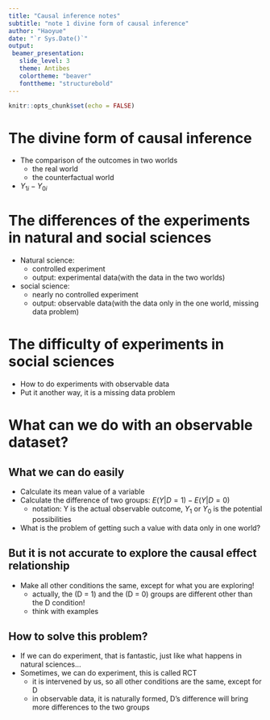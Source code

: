 ---
title: "Causal inference notes"
subtitle: "note 1 divine form of causal inference"
author: "Haoyue"
date: "`r Sys.Date()`"
output: 
 beamer_presentation:
   slide_level: 3
   theme: Antibes
   colortheme: "beaver"
   fonttheme: "structurebold"
---

```{r setup, include=FALSE}
knitr::opts_chunk$set(echo = FALSE)
```

# The divine form of causal inference

- The comparison of the outcomes in two worlds
  + the real world
  + the counterfactual world
- $Y_{1i} - Y_{0i}$

# The differences of the experiments in natural and social sciences

- Natural science: 
  + controlled experiment
  + output: experimental data(with the data in the two worlds)
- social science:
  + nearly no controlled experiment
  + output: observable data(with the data only in the one world, missing data problem)

# The difficulty of experiments in social sciences

- How to do experiments with observable data
- Put it another way, it is a missing data problem

# What can we do with an observable dataset?

## What we can do easily

- Calculate its mean value of a variable
- Calculate the difference of two groups: $E(Y|D = 1) - E(Y|D = 0)$
  + notation: Y is the actual observable outcome, $Y_{1}$ or $Y_{0}$ is the potential possibilities
- What is the problem of getting such a value with data only in one world?

## But it is not accurate to explore the causal effect relationship

- Make all other conditions the same, except for what you are exploring!
  + actually, the (D = 1) and the (D = 0) groups are different other than the D condition!
  + think with examples
  
## How to solve this problem?

- If we can do experiment, that is fantastic, just like what happens in natural sciences...
- Sometimes, we can do experiment, this is called RCT
  + it is intervened by us, so all other conditions are the same, except for D
  + in observable data, it is naturally formed, D's difference will bring more differences to the two groups
  

  
  




